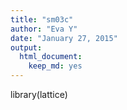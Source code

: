 ```yaml
---
title: "sm03c"
author: "Eva Y"
date: "January 27, 2015"
output:
  html_document:
    keep_md: yes
---
```


library(lattice)